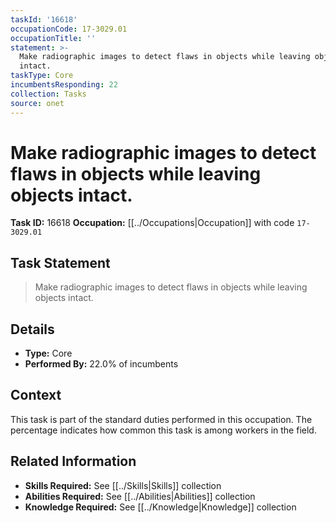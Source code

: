 ```yaml
---
taskId: '16618'
occupationCode: 17-3029.01
occupationTitle: ''
statement: >-
  Make radiographic images to detect flaws in objects while leaving objects
  intact.
taskType: Core
incumbentsResponding: 22
collection: Tasks
source: onet
---
```

# Make radiographic images to detect flaws in objects while leaving objects intact.

**Task ID:** 16618
**Occupation:** [[../Occupations|Occupation]] with code `17-3029.01`

## Task Statement

> Make radiographic images to detect flaws in objects while leaving objects intact.

## Details

- **Type:** Core
- **Performed By:** 22.0% of incumbents

## Context

This task is part of the standard duties performed in this occupation. The percentage indicates how common this task is among workers in the field.

## Related Information

- **Skills Required:** See [[../Skills|Skills]] collection
- **Abilities Required:** See [[../Abilities|Abilities]] collection
- **Knowledge Required:** See [[../Knowledge|Knowledge]] collection
